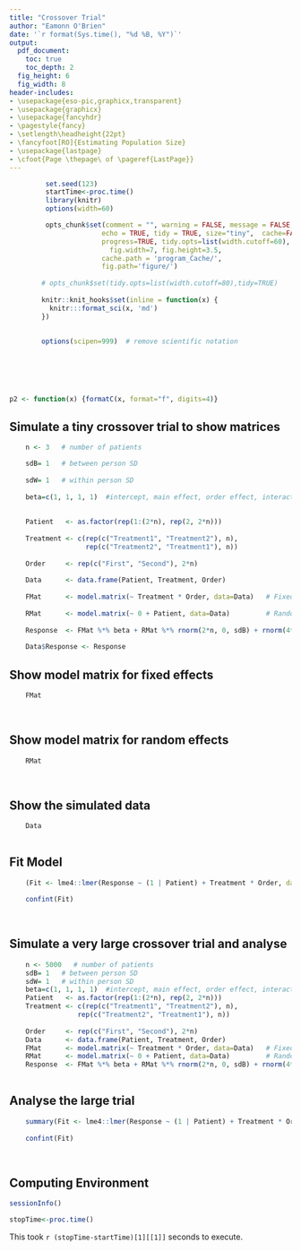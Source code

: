 ```yaml
---
title: "Crossover Trial"
author: "Eamonn O'Brien"
date: '`r format(Sys.time(), "%d %B, %Y")`'
output:
  pdf_document:
    toc: true
    toc_depth: 2
  fig_height: 6
  fig_width: 8
header-includes:
- \usepackage{eso-pic,graphicx,transparent}
- \usepackage{graphicx}
- \usepackage{fancyhdr}
- \pagestyle{fancy}
- \setlength\headheight{22pt}
- \fancyfoot[RO]{Estimating Population Size}
- \usepackage{lastpage}
- \cfoot{Page \thepage\ of \pageref{LastPage}}
---
```


\newpage  
\tableofcontents  
\listoffigures
\listoftables
\newpage

```r

 

         set.seed(123)
         startTime<-proc.time()
         library(knitr)
         options(width=60)

         opts_chunk$set(comment = "", warning = FALSE, message = FALSE,
                       echo = TRUE, tidy = TRUE, size="tiny",  cache=FALSE,
                       progress=TRUE, tidy.opts=list(width.cutoff=60),
                         fig.width=7, fig.height=3.5,
                       cache.path = 'program_Cache/',
                       fig.path='figure/')
         
        # opts_chunk$set(tidy.opts=list(width.cutoff=80),tidy=TRUE) 
         
        knitr::knit_hooks$set(inline = function(x) {
          knitr:::format_sci(x, 'md')
        })
         
        
        options(scipen=999)  # remove scientific notation
        

        
        
 
```

```r

p2 <- function(x) {formatC(x, format="f", digits=4)}

```

 

## Simulate a tiny crossover trial to show matrices

```r

 
    n <- 3   # number of patients

    sdB= 1   # between person SD
    
    sdW= 1   # within person SD
    
    beta=c(1, 1, 1, 1)  #intercept, main effect, order effect, interaction
    
    
    Patient   <- as.factor(rep(1:(2*n), rep(2, 2*n)))
    
    Treatment <- c(rep(c("Treatment1", "Treatment2"), n),
                   rep(c("Treatment2", "Treatment1"), n))
    
    Order     <- rep(c("First", "Second"), 2*n)
    
    Data      <- data.frame(Patient, Treatment, Order)
    
    FMat      <- model.matrix(~ Treatment * Order, data=Data)   # Fixed effects
    
    RMat      <- model.matrix(~ 0 + Patient, data=Data)         # Random effects
    
    Response  <- FMat %*% beta + RMat %*% rnorm(2*n, 0, sdB) + rnorm(4*n, 0, sdW) # matrix multiplication
    
    Data$Response <- Response

```

\newpage  

## Show model matrix for fixed effects

```r

    FMat
     
  
```

\newpage  

## Show model matrix for random effects

```r

    RMat
     
  
```

\newpage 

## Show the simulated data

```r


    Data 
 
```

\newpage  

## Fit Model

```r

    (Fit <- lme4::lmer(Response ~ (1 | Patient) + Treatment * Order, data=Data))
    
    confint(Fit)
     
  
```

\newpage  

##  Simulate a very large crossover trial and analyse

```r

    n <- 5000   # number of patients
    sdB= 1   # between person SD
    sdW= 1   # within person SD
    beta=c(1, 1, 1, 1)  #intercept, main effect, order effect, interaction
    Patient   <- as.factor(rep(1:(2*n), rep(2, 2*n)))
    Treatment <- c(rep(c("Treatment1", "Treatment2"), n),
                 rep(c("Treatment2", "Treatment1"), n))
    
    Order     <- rep(c("First", "Second"), 2*n)
    Data      <- data.frame(Patient, Treatment, Order)
    FMat      <- model.matrix(~ Treatment * Order, data=Data)   # Fixed effects
    RMat      <- model.matrix(~ 0 + Patient, data=Data)         # Random effects
    Response  <- FMat %*% beta + RMat %*% rnorm(2*n, 0, sdB) + rnorm(4*n, 0, sdW) # matrix multiplication
    

```

\newpage  

## Analyse the large trial

```r
 
    summary(Fit <- lme4::lmer(Response ~ (1 | Patient) + Treatment * Order, data=Data))
    
    confint(Fit)
    
 
```
\newpage  

## Computing Environment

```r

sessionInfo()

```

```r

stopTime<-proc.time()

```

This took `r (stopTime-startTime)[1][[1]]` seconds to execute.

 